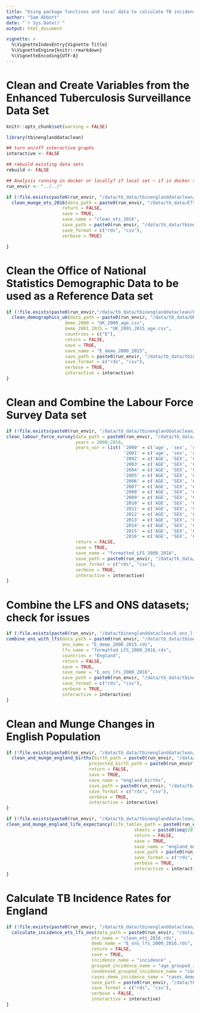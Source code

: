 ```yaml
---
title: "Using package functions and local data to calculate TB incidence rates in England"
author: "Sam Abbott"
date: "`r Sys.Date()`"
output: html_document

vignette: >
  %\VignetteIndexEntry{Vignette Title}
  %\VignetteEngine{knitr::rmarkdown}
  %\VignetteEncoding{UTF-8}
---
```


# Clean and Create Variables from the Enhanced Tuberculosis Surveillance Data Set

```r
knitr::opts_chunk$set(warning = FALSE)
```

```r
library(tbinenglanddataclean)

## turn on/off interactive graphs
interactive <- FALSE

## rebuild existing data sets
rebuild <- FALSE 

## Analysis running in docker or locally? if local set ~ if in docker set ..
run_envir <- "../../"

```

```r
if (!file.exists(paste0(run_envir, "/data/tb_data/tbinenglanddataclean/clean_ets_2016.rds")) || rebuild) {
  clean_munge_ets_2016(data_path = paste0(run_envir, "/data/tb_data/ETS/ETS_2016_extract/SAbbott_BCG dataset_version2_final140217.dta"),
                     return = FALSE,
                     save = TRUE,
                     save_name = "clean_ets_2016",
                     save_path = paste0(run_envir, "/data/tb_data/tbinenglanddataclean"),
                     save_format = c("rds", "csv"),
                     verbose = TRUE)

}
```


# Clean the Office of National Statistics Demographic Data to be used as a Reference Data set

```r
if (!file.exists(paste0(run_envir,"/data/tb_data/tbinenglanddataclean/E_demo_2000_2015.rds")) || rebuild) {
  clean_demographics_uk(data_path = paste0(run_envir, "/data/tb_data/UK_demographics"),
                      demo_2000 = "UK_2000_age.csv",
                      demo_2001_2015 = "UK_2001_2015_age.csv",
                      countries = c("E"),
                      return = FALSE,
                      save = TRUE,
                      save_name = "E_demo_2000_2015",
                      save_path = paste0(run_envir, "/data/tb_data/tbinenglanddataclean"),
                      save_format = c("rds", "csv"),
                      verbose = TRUE,
                      interactive = interactive)
}
```

# Clean and Combine the Labour Force Survey Data set

```r
if (!file.exists(paste0(run_envir, "/data/tb_data/tbinenglanddataclean/formatted_LFS_2000_2016.rds")) || rebuild) {
clean_labour_force_survey(data_path = paste0(run_envir, "/data/tb_data/LFS"),
                          years = 2000:2016,
                          years_var = list( '2000' = c('age', 'sex', 'cry', 'govtof', 'pwt07'),
                                            '2001' = c('age', 'sex', 'cry01', 'country', 'pwt07'),
                                            '2002' = c('AGE', 'SEX', 'CRY01', 'COUNTRY', 'PWT14'),
                                            '2003' = c('AGE', 'SEX', 'CRY01', 'COUNTRY', 'PWT14'),
                                            '2004' = c('AGE', 'SEX', 'CRY01', 'COUNTRY', 'PWT14'),
                                            '2005' = c('AGE', 'SEX', 'CRY01', 'COUNTRY', 'PWT14'),
                                            '2006' = c('AGE', 'SEX', 'CRY01', 'COUNTRY', 'PWT14'),
                                            '2007' = c('AGE', 'SEX', 'CRY01', 'COUNTRY', 'PWT14'),
                                            '2008' = c('AGE', 'SEX', 'CRY01', 'COUNTRY', 'PWT14'),
                                            '2009' = c('AGE', 'SEX', 'CRY01', 'COUNTRY', 'PWT14'),
                                            '2010' = c('AGE', 'SEX', 'CRY01', 'COUNTRY', 'PWT14'),
                                            '2011' = c('AGE', 'SEX', 'CRY01', 'COUNTRY', 'PWT14'),
                                            '2012' = c('AGE', 'SEX', 'CRY12', 'COUNTRY', 'PWT14'),
                                            '2013' = c('AGE', 'SEX', 'CRY12', 'COUNTRY', 'PWT16'),
                                            '2014' = c('AGE', 'SEX', 'CRY12', 'COUNTRY', 'PWT16'),
                                            '2015' = c('AGE', 'SEX', 'CRY12', 'COUNTRY', 'PWT16'),
                                            '2016' = c('AGE', 'SEX', 'CRY12', 'COUNTRY', 'PWT16')),
                          return = FALSE,
                          save = TRUE,
                          save_name = "formatted_LFS_2000_2016",
                          save_path = paste0(run_envir, "/data/tb_data/tbinenglanddataclean"),
                          save_format = c("rds", "csv"),
                          verbose = TRUE,
                          interactive = interactive)
}
```

# Combine the LFS and ONS datasets; check for issues

```r
if (!file.exists(paste0(run_envir, "/data/tbinenglanddataclean/E_ons_lfs_2000_2016.rds")) || rebuild) {
combine_ons_with_lfs(data_path = paste0(run_envir, "/data/tb_data/tbinenglanddataclean"),
                     ons_name = "E_demo_2000_2015.rds",
                     lfs_name = "formatted_LFS_2000_2016.rds",
                     countries = "England",
                     return = FALSE,
                     save = TRUE,
                     save_name = "E_ons_lfs_2000_2016",
                     save_path = paste0(run_envir, "/data/tb_data/tbinenglanddataclean"),
                     save_format = c("rds", "csv"),
                     verbose = TRUE,
                     interactive = interactive) 
}
```

# Clean and Munge Changes in English Population

```r
if (!file.exists(paste0(run_envir, "/data/tb_data/tbinenglanddataclean/england_births.rds")) || rebuild) {
  clean_and_munge_england_births(birth_path = paste0(run_envir, "/data/tb_data/UK_demographics/annual_reference_table.xls"),
                               projected_birth_path = paste0(run_envir, "/data/tb_data/UK_demographics/england_population_projections.xls"),
                               return = FALSE,
                               save = TRUE,
                               save_name = "england_births",
                               save_path = paste0(run_envir, "/data/tb_data/tbinenglanddataclean"),
                               save_format = c("rds", "csv"),
                               verbose = TRUE,
                               interactive = interactive)
}
```


```r
if (!file.exists(paste0(run_envir, "/data/tb_data/tbinenglanddataclean/england_mortality_rate.rds")) || rebuild) {
clean_and_munge_england_life_expectancy(life_tables_path = paste0(run_envir, "/data/tb_data/UK_demographics/england_life_tables.xls"),
                                                sheets = paste0(seq(2013,1998, -1), "-", seq(2015,2000, -1)),
                                                return = FALSE,
                                                save = TRUE,
                                                save_name = "england_mortality_rates",
                                                save_path = paste0(run_envir, "/data/tb_data/tbinenglanddataclean"),
                                                save_format = c("rds", "csv"),
                                                verbose = TRUE,
                                                interactive = interactive)
}
```


# Calculate TB Incidence Rates for England

```r
if (!file.exists(paste0(run_envir, "/data/tb_data/tbinenglanddataclean/cases_demo_incidence.rds")) || rebuild) {
  calculate_incidence_ets_lfs_ons(data_path = paste0(run_envir, "/data/tb_data/tbinenglanddataclean"),
                                ets_name = "clean_ets_2016.rds",
                                demo_name = "E_ons_lfs_2000_2016.rds",
                                return = FALSE,
                                save = TRUE,
                                incidence_name = "incidence" ,
                                grouped_incidence_name = "age_grouped_incidence",
                                condensed_grouped_incidence_name = "condensed_age_group_incidence",
                                cases_demo_incidence_name = "cases_demo_incidence",
                                save_path = paste0(run_envir, "/data/tb_data/tbinenglanddataclean"),
                                save_format = c("rds", "csv"),
                                verbose = FALSE,
                                interactive = interactive)
}
```
